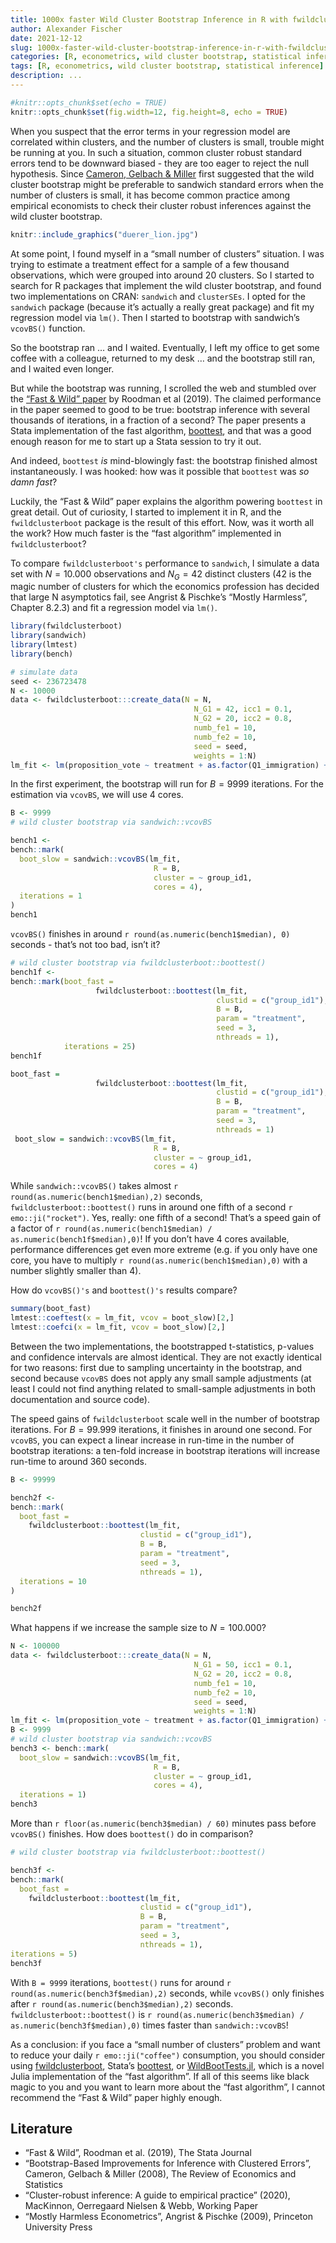 ```yaml
---
title: 1000x faster Wild Cluster Bootstrap Inference in R with fwildclusterboot `r emo::ji("rocket")`
author: Alexander Fischer
date: 2021-12-12
slug: 1000x-faster-wild-cluster-bootstrap-inference-in-r-with-fwildclusterboot
categories: [R, econometrics, wild cluster bootstrap, statistical inference]
tags: [R, econometrics, wild cluster bootstrap, statistical inference]
description: ...
---
```



```r
#knitr::opts_chunk$set(echo = TRUE)
knitr::opts_chunk$set(fig.width=12, fig.height=8, echo = TRUE) 
```

When you suspect that the error terms in your regression model are correlated within clusters, and the number of clusters is small, trouble might be running at you. In such a situation, common cluster robust standard errors tend to be downward biased - they are too eager to reject the null hypothesis. Since [Cameron, Gelbach & Miller](https://www.jstor.org/stable/40043157) first suggested that the wild cluster bootstrap might be preferable to sandwich standard errors when the number of clusters is small, it has become common practice among empirical economists to check their cluster robust inferences against the wild cluster bootstrap. 


```r
knitr::include_graphics("duerer_lion.jpg")
```

At some point, I found myself in a "small number of clusters" situation. I was trying to estimate a treatment effect for a sample of a few thousand observations, which were grouped into around 20 clusters. So I started to search for R packages that implement the wild cluster bootstrap, and found two implementations on CRAN: `sandwich` and `clusterSEs`. I opted for the `sandwich` package (because it's actually a really great package) and fit my regression model via `lm()`. Then I started to bootstrap with sandwich's `vcovBS()` function. 

So the bootstrap ran ... and I waited. Eventually, I left my office to get some coffee with a colleague, returned to my desk ... and the bootstrap still ran, and I waited even longer.

But while the bootstrap was running, I scrolled the web and stumbled over the ["Fast & Wild" paper](https://journals.sagepub.com/doi/abs/10.1177/1536867X19830877?journalCode=stja) by Roodman et al (2019). The claimed performance in the paper seemed to good to be true: bootstrap inference with several thousands of iterations, in a fraction of a second? The paper presents a Stata implementation of the fast algorithm, [boottest](https://github.com/droodman/bottest), and that was a good enough reason for me to start up a Stata session to try it out. 

And indeed, `boottest` *is* mind-blowingly fast: the bootstrap finished almost instantaneously. I was hooked: how was it possible that `boottest` was *so damn fast*?

Luckily, the "Fast & Wild" paper explains the algorithm powering `boottest` in great detail. Out of curiosity, I started to implement it in R, and the `fwildclusterboot` package is the result of this effort. Now, was it worth all the work? How much faster is the "fast algorithm" implemented in `fwildclusterboot`?

To compare `fwildclusterboot's` performance to `sandwich`, I simulate a data set with $N = 10.000$ observations and $N_G = 42$ distinct clusters (42 is the magic number of clusters for which the economics profession has decided that large N asymptotics fail, see Angrist & Pischke's "Mostly Harmless", Chapter 8.2.3) and fit a regression model via `lm()`.

```r
library(fwildclusterboot)
library(sandwich)
library(lmtest)
library(bench)

# simulate data
seed <- 236723478
N <- 10000
data <- fwildclusterboot:::create_data(N = N,
                                         N_G1 = 42, icc1 = 0.1,
                                         N_G2 = 20, icc2 = 0.8,
                                         numb_fe1 = 10,
                                         numb_fe2 = 10,
                                         seed = seed,
                                         weights = 1:N)
lm_fit <- lm(proposition_vote ~ treatment + as.factor(Q1_immigration) + as.factor(Q2_defense), data)
```

In the first experiment, the bootstrap will run for $B = 9999$ iterations. For the estimation via `vcovBS`, we will use 4 cores.

```r
B <- 9999
# wild cluster bootstrap via sandwich::vcovBS

bench1 <- 
bench::mark(
  boot_slow = sandwich::vcovBS(lm_fit,
                                R = B,
                                cluster = ~ group_id1,
                                cores = 4), 
  iterations = 1
)
bench1
```

`vcovBS()` finishes in around `r round(as.numeric(bench1$median), 0)` seconds - that's not too bad, isn't it?

```r
# wild cluster bootstrap via fwildclusterboot::boottest()
bench1f <- 
bench::mark(boot_fast =
                   fwildclusterboot::boottest(lm_fit,
                                              clustid = c("group_id1"),
                                              B = B,
                                              param = "treatment",
                                              seed = 3,
                                              nthreads = 1), 
            iterations = 25)
bench1f
```

```r
boot_fast =
                   fwildclusterboot::boottest(lm_fit,
                                              clustid = c("group_id1"),
                                              B = B,
                                              param = "treatment",
                                              seed = 3,
                                              nthreads = 1)
 boot_slow = sandwich::vcovBS(lm_fit,
                                R = B,
                                cluster = ~ group_id1,
                                cores = 4)
```


While `sandwich::vcovBS()` takes almost `r round(as.numeric(bench1$median),2)` seconds, `fwildclusterboot::boottest()` runs in around one fifth of a second `r emo::ji("rocket")`. Yes, really: one fifth of a second! That's a speed gain of a factor of `r round(as.numeric(bench1$median) / as.numeric(bench1f$median),0)`! If you don't have 4 cores available, performance differences get even more extreme (e.g. if you only have one core, you have to multiply `r round(as.numeric(bench1$median),0)` with a number slightly smaller than 4).

How do `vcovBS()'s` and `boottest()'s` results compare?

```r
summary(boot_fast)
lmtest::coeftest(x = lm_fit, vcov = boot_slow)[2,]
lmtest::coefci(x = lm_fit, vcov = boot_slow)[2,]
```

Between the two implementations, the bootstrapped t-statistics, p-values and confidence intervals are almost identical. They are not exactly identical for two reasons: first due to sampling uncertainty in the bootstrap, and second because `vcovBS` does not apply any small sample adjustments (at least I could not find anything related to small-sample adjustments in both documentation and source code).

The speed gains of `fwildclusterboot` scale well in the number of bootstrap iterations. For $B = 99.999$ iterations, it finishes in around one second. For `vcovBS`, you can expect a linear increase in run-time in the number of bootstrap iterations: a ten-fold increase in bootstrap iterations will increase run-time to around 360 seconds.

```r
B <- 99999

bench2f <- 
bench::mark(
  boot_fast =
    fwildclusterboot::boottest(lm_fit,
                             clustid = c("group_id1"),
                             B = B,
                             param = "treatment",
                             seed = 3,
                             nthreads = 1), 
  iterations = 10
)

bench2f
```

What happens if we increase the sample size to $N = 100.000$?

```r
N <- 100000
data <- fwildclusterboot:::create_data(N = N,
                                         N_G1 = 50, icc1 = 0.1,
                                         N_G2 = 20, icc2 = 0.8,
                                         numb_fe1 = 10,
                                         numb_fe2 = 10,
                                         seed = seed,
                                         weights = 1:N)
lm_fit <- lm(proposition_vote ~ treatment + as.factor(Q1_immigration) + as.factor(Q2_defense), data)
B <- 9999
# wild cluster bootstrap via sandwich::vcovBS
bench3 <- bench::mark(
  boot_slow = sandwich::vcovBS(lm_fit,
                                R = B,
                                cluster = ~ group_id1,
                                cores = 4), 
  iterations = 1)
bench3
```

More than `r floor(as.numeric(bench3$median) / 60)` minutes pass before `vcovBS()` finishes. How does `boottest()` do in comparison?

```r
# wild cluster bootstrap via fwildclusterboot::boottest()

bench3f <- 
bench::mark(
  boot_fast =
    fwildclusterboot::boottest(lm_fit,
                             clustid = c("group_id1"),
                             B = B,
                             param = "treatment",
                             seed = 3,
                             nthreads = 1), 
iterations = 5)
bench3f
```

With `B = 9999` iterations, `boottest()` runs for around `r round(as.numeric(bench3f$median),2)` seconds, while `vcovBS()` only finishes after `r round(as.numeric(bench3$median),2)` seconds. `fwildclusterboot::boottest()` is `r round(as.numeric(bench3$median) / as.numeric(bench3f$median),0)` times faster than `sandwich::vcovBS`!

As a conclusion: if you face a "small number of clusters" problem and want to reduce your daily `r emo::ji("coffee")` consumption, you should consider using [fwildclusterboot](https://github.com/s3alfisc/fwildclusterboot), Stata's [boottest](https://github.com/droodman/boottest), or [WildBootTests.jl](https://github.com/droodman/WildBootTests.jl), which is a novel Julia implementation of the "fast algorithm". If all of this seems like black magic to you and you want to learn more about the "fast algorithm", I cannot recommend the "Fast & Wild" paper highly enough. 

## Literature 

+ "Fast & Wild", Roodman et al. (2019), The Stata Journal
+ "Bootstrap-Based Improvements for Inference with Clustered Errors", Cameron, Gelbach & Miller (2008), The Review of Economics and Statistics
+ "Cluster-robust inference: A guide to empirical practice" (2020), MacKinnon, Oerregaard Nielsen  & Webb, Working Paper
+ "Mostly Harmless Econometrics", Angrist & Pischke (2009), Princeton University Press
